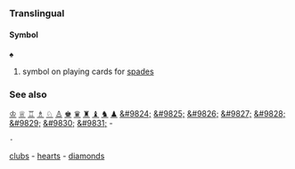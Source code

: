 ===Translingual===
====Symbol====
'''♠'''

# symbol on playing cards for [[spades]]

===See also===
[[♔]] [[♕]] [[♖]] [[♗]] [[♘]] [[♙]] 
[[♚]] [[♛]] [[♜]] [[♝]] [[♞]] [[♟]] 
[[&#9824;]] [[&#9825;]] [[&#9826;]] [[&#9827;]]
[[&#9828;]] [[&#9829;]] [[&#9830;]] [[&#9831;]] - 
 - 
[[clubs]] -
[[hearts]] -
[[diamonds]]